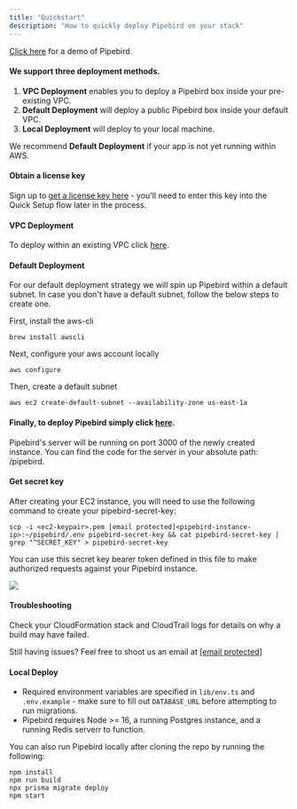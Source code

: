 ```yaml
---
title: "Quickstart"
description: "How to quickly deploy Pipebird on your stack"
---
```


[Click here](https://www.loom.com/share/c7a7e4b4e57c4015b533fd754c510b2e) for a
demo of Pipebird.

#### We support three deployment methods.

1. **VPC Deployment** enables you to deploy a Pipebird box inside your
   pre-existing VPC.
2. **Default Deployment** will deploy a public Pipebird box inside your default
   VPC.
3. **Local Deployment** will deploy to your local machine.

We recommend **Default Deployment** if your app is not yet running within AWS.

#### Obtain a license key

Sign up to [get a license key here](https://my.pipebird.com) \- you'll need to
enter this key into the Quick Setup flow later in the process.

#### VPC Deployment

To deploy within an existing VPC click
[here](https://us-east-1.console.aws.amazon.com/cloudformation/home?region=us-east-1#/stacks/quickcreate?templateURL=https://s3-external-1.amazonaws.com/cf-templates-lglxt2zjl1jo-us-east-1/pipebird%5Fexisting%5Fcloud%5Fdeploy&stackName=pipebird&param%5FlicenseKey=lk%5Fffffffffffffffffffffffffffffffffffffffffffffffffffffffffffffffff).

#### Default Deployment

For our default deployment strategy we will spin up Pipebird within a default
subnet. In case you don't have a default subnet, follow the below steps to
create one.

First, install the aws-cli

```
brew install awscli

```

Next, configure your aws account locally

```
aws configure

```

Then, create a default subnet

```
aws ec2 create-default-subnet --availability-zone us-east-1a

```

#### Finally, to deploy Pipebird simply click [here](https://us-east-1.console.aws.amazon.com/cloudformation/home?region=us-east-1#/stacks/quickcreate?templateURL=https://s3-external-1.amazonaws.com/cf-templates-lglxt2zjl1jo-us-east-1/pipebird%5Fsimple%5Fdeploy&stackName=pipebird&param%5FlicenseKey=lk%5Fffffffffffffffffffffffffffffffffffffffffffffffffffffffffffffffff).

Pipebird's server will be running on port 3000 of the newly created instance.
You can find the code for the server in your absolute path: /pipebird.

#### Get secret key

After creating your EC2 instance, you will need to use the following command to
create your pipebird-secret-key:

```
scp -i <ec2-keypair>.pem [email protected]<pipebird-instance-ip>:~/pipebird/.env pipebird-secret-key && cat pipebird-secret-key | grep "^SECRET_KEY" > pipebird-secret-key

```

You can use this secret key bearer token defined in this file to make authorized
requests against your Pipebird instance.

![](/images/quickstart.png)

#### Troubleshooting

Check your CloudFormation stack and CloudTrail logs for details on why a build
may have failed.

Still having issues? Feel free to shoot us an email at
[\[email protected\]](/cdn-cgi/l/email-protection)

#### Local Deploy

<Note>

- Required environment variables are specified in `lib/env.ts` and
  `.env.example` \- make sure to fill out `DATABASE_URL` before attempting to
  run migrations.
- Pipebird requires Node >= 16, a running Postgres instance, and a running Redis
  serverr to function.

</Note>

You can also run Pipebird locally after cloning the repo by running the
following:

```
npm install
npm run build
npx prisma migrate deploy
npm start

```
